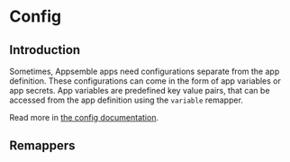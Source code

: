 
# Config

## Introduction

Sometimes, Appsemble apps need configurations separate from the app definition. These configurations
can come in the form of app variables or app secrets. App variables are predefined key value pairs,
that can be accessed from the app definition using the `variable` remapper.

Read more in [the config documentation](../../docs/03-guide/config).

## Remappers

<RemapperPage remappers={configRemappers} />
